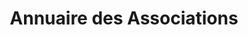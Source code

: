 ---
layout: ../../../layouts/AssoSort.astro
title: "Annuaire des Associations"
typeFilter: ecologie
affiliationFilter: lettres
---